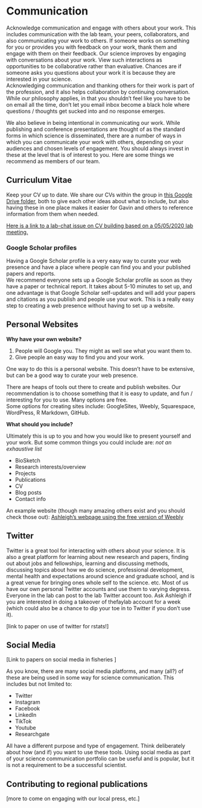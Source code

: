 # Communication {#communication}

Acknowledge communication and engage with others about your work. This includes communication with the lab team, your peers, collaborators, and also communicating your work to others.
If someone works on something for you or provides you with feedback on your work, thank them and engage with them on their feedback. Our science improves by engaging with conversations about your work. View such interactions as opportunities to be collaborative rather than evaluative. Chances are if someone asks you questions about your work it is because they are interested in your science.   
Acknowledging communication and thanking others for their work is part of the profession, and it also helps collaboration by continuing conversation.  
While our philosophy applies, in that you shouldn't feel like you have to be on email all the time, don't let you email inbox become a black hole where questions / thoughts  get sucked into and no response emerges.  

We also believe in being intentional in communicating our work. While publishing and conference presentations are thought of as the standard forms in which science is disseminated, there are a number of ways in which you can communicate your work with others, depending on your audiences and chosen levels of engagement. You should always invest in these at the level that is of interest to you. Here are some things we recommend as members of our team.  


## Curriculum Vitae

Keep your CV up to date. We share our CVs within the group in [this Google Drive folder](https://drive.google.com/drive/folders/1_VDBjhUkH4Tx4IeUTPKsmQueFKEhQi4f), both to give each other ideas about what to include, but also having these in one place makes it easier for Gavin and others to reference information from them when needed.  

[Here is a link to a lab-chat issue on CV building based on a 05/05/2020 lab meeting.](https://github.com/thefaylab/lab-chat/issues/10)


### Google Scholar profiles
Having a Google Scholar profile is a very easy way to curate your web presence and have a place where people can find you and your published papers and reports.  
We recommend everyone sets up a Google Scholar profile as soon as they have a paper or technical report. It takes about 5-10 minutes to set up, and one advantage is that Google Scholar self-updates and will add your papers and citations as you publish and people use your work. This is a really easy step to creating a web presence without having to set up a website.


## Personal Websites

**Why have your own website?**

1. People will Google you. They might as well see what you want them to.
2. Give people an easy way to find you and your work.

One way to do this is a personal website. This doesn't have to be extensive, but can be a good way to curate your web presence.  

There are heaps of tools out there to create and publish websites. Our recommendation is to choose something that it is easy to update, and fun / interesting for you to use. Many options are free.  
Some options for creating sites include: GoogleSites, Weebly, Squarespace, WordPress, R Markdown, GitHub.  

**What should you include?**

Ultimately this is up to you and how you would like to present yourself and your work. But some common things you could include are:
*not an exhaustive list*

- BioSketch
- Research interests/overview
- Projects
- Publications
- CV
- Blog posts
- Contact info

An example website (though many amazing others exist and you should check those out): [Ashleigh’s webpage using the free version of Weebly](https://ashleighnovak.weebly.com/)

## Twitter

Twitter is a great tool for interacting with others about your science. It is also a great platform for learning about new research and papers, finding out about jobs and fellowships, learning and discussing methods, discussing topics about how we do science, professional development, mental health and expectations around science and graduate school, and is a great venue for bringing ones whole self to the science. etc. Most of us have our own personal Twitter accounts and use them to varying degress. Everyone in the lab can post to the lab Twitter account too. Ask Ashleigh if you are interested in doing a takeover of thefaylab account for a week (which could also be a chance to dip your toe in to Twitter if you don't use it).  

[link to paper on use of twitter for rstats!]

## Social Media

[Link to papers on social media in fisheries ]

As you know, there are many social media platforms, and many (all?) of these are being used in some way for science communication. This includes but not limited to: 

- Twitter
- Instagram
- Facebook
- LinkedIn
- TikTok
- Youtube
- Researchgate

All have a different purpose and type of engagement. Think deliberately about how (and if) you want to use these tools. Using social media as part of your science communication portfolio can be useful and is popular, but it is not a requirement to be a successful scientist.  


## Contributing to regional publications  

[more to come on engaging with our local press, etc.]
